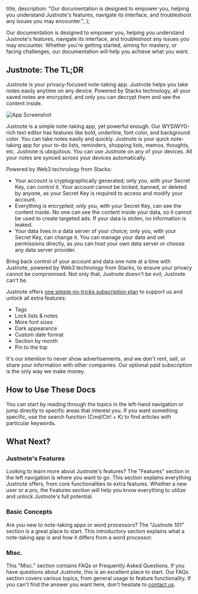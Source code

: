 

  title,
  description: "Our documentation is designed to empower you, helping you understand Justnote's features, navigate its interface, and troubleshoot any issues you may encounter.",
};

Our documentation is designed to empower you, helping you understand Justnote's features, navigate its interface, and troubleshoot any issues you may encounter. Whether you're getting started, aiming for mastery, or facing challenges, our documentation will help you achieve what you want.

## Justnote: The TL;DR

Justnote is your privacy-focused note-taking app. Justnote helps you take notes easily anytime on any device. Powered by Stacks technology, all your saved notes are encrypted, and only you can decrypt them and see the content inside.

<Image src={appScreenshot} alt="App Screenshot" priority={true} />

Justnote is a simple note-taking app, yet powerful enough. Our WYSIWYG-rich text editor has features like bold, underline, font color, and background color. You can take notes easily and quickly. Justnote is your quick note-taking app for your to-do lists, reminders, shopping lists, memos, thoughts, etc. Justnote is ubiquitous. You can use Justnote on any of your devices. All your notes are synced across your devices automatically.

Powered by Web3 technology from Stacks:
* Your account is cryptographically generated; only you, with your Secret Key, can control it. Your account cannot be locked, banned, or deleted by anyone, as your Secret Key is required to access and modify your account.
* Everything is encrypted; only you, with your Secret Key, can see the content inside. No one can see the content inside your data, so it cannot be used to create targeted ads. If your data is stolen, no information is leaked.
* Your data lives in a data server of your choice; only you, with your Secret Key, can change it. You can manage your data and set permissions directly, as you can host your own data server or choose any data server provider.

Bring back control of your account and data one note at a time with Justnote, powered by Web3 technology from Stacks, to ensure your privacy cannot be compromised. Not only that, Justnote doesn't be evil; Justnote can't be.

Justnote offers [one simple no-tricks subscription plan](https://justnote.cc/#pricing) to support us and unlock all extra features:
* Tags
* Lock lists & notes
* More font sizes
* Dark appearance
* Custom date format
* Section by month
* Pin to the top

It's our intention to never show advertisements, and we don't rent, sell, or share your information with other companies. Our optional paid subscription is the only way we make money.

## How to Use These Docs

You can start by reading through the topics in the left-hand navigation or jump directly to specific areas that interest you. If you want something specific, use the search function (Cmd/Ctrl + K) to find articles with particular keywords.

## What Next?

### Justnote's Features

Looking to learn more about Justnote's features? The "Features" section in the left navigation is where you want to go. This section explains everything Justnote offers, from core functionalities to extra features. Whether a new user or a pro, the Features section will help you know everything to utilize and unlock Justnote's full potential.

### Basic Concepts

Are you new to note-taking apps or word processors? The "Justnote 101" section is a great place to start. This introductory section explains what a note-taking app is and how it differs from a word processor.

### Misc.

This "Misc." section contains FAQs or Frequently Asked Questions. If you have questions about Justnote, this is an excellent place to start. Our FAQs section covers various topics, from general usage to feature functionality. If you can't find the answer you want here, don't hesitate to [contact us](https://justnote.cc/#support).
